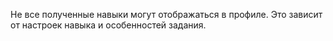 <Cut title="Почему в профиле я вижу не все навыки?">

Не все полученные навыки могут отображаться в профиле. Это зависит от настроек навыка и особенностей задания.

</Cut>
